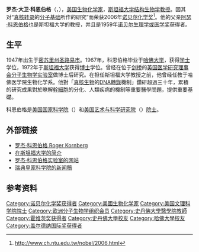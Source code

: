 {{Infobox scientist
|name              = 罗杰·科恩伯格[[File:Nobel_prize_medal.svg|25px]]<br><small>{{lang|en|Roger David Kornberg}}</small>
|image             = Roger.Kornberg.JPG
|size              = 220px
|caption           = 
|birth_date        = {{Birth date and age|1947|4|24}}
|birth_place       = {{US}}[[密蘇里州|密蘇里州]][[聖路易斯|聖路易斯]]
|birth_name        = {{lang|en|Roger David Kornberg}} 
|residence         = {{US}}
|nationality       = {{US}}
|death_date        = 
|death_place       = 
|field             = [[結構生物學|結構生物學]]
|work_institution  = [[史丹佛大學|史丹佛大學]]<br> [[哈佛醫學院|哈佛醫學院]]
|alma_mater        = [[哈佛大學|哈佛大學]]（本科）<br>[[史丹佛大學|史丹佛大學]]（博士）
|doctoral_advisor  = 
|known_for         = 從[[DNA|DNA]]到[[RNA|RNA]]遺傳信息的傳遞
|prizes            = [[諾貝爾化學獎|諾貝爾化學獎]]（2006年）<br>[[路易莎·格羅斯·霍維茨獎|路易莎·格羅斯·霍維茨獎]]（2006年）<br>[[蓋爾德納國際獎|蓋爾德納國際獎]]（2000年）<br>[[哈維獎|哈維獎]]（1997年）
|religion          = 
|signature         = RogerDKornberg.jpg
|spouse            = {{lang|en|Yahli Lorch}}（育有3名小孩）
}}

'''罗杰·大卫·科恩伯格'''（{{lang-en|'''Roger David Kornberg'''}}，{{bd|1947年|4月24日|||catIdx=Kornberg, Roger David}}），[[美国|美国]][[生物化学家|生物化学家]]，[[斯坦福大学|斯坦福大学]][[结构生物学|结构生物学]][[教授|教授]]。因其对“[[真核转录|真核转录]]的[[分子基础|分子基础]]所作的研究”而荣获2006年[[诺贝尔化学奖|诺贝尔化学奖]]<ref>http://www.ch.ntu.edu.tw/nobel/2006.html</ref>。他的父亲[[阿瑟·科恩伯格|阿瑟·科恩伯格]]也是斯坦福大学的教授，并且是1959年[[诺贝尔生理学或医学奖|诺贝尔生理学或医学奖]]获得者。

== 生平 ==
1947年出生于[[密苏里州|密苏里州]][[圣路易市|圣路易市]]。1967年，科恩伯格毕业于[[哈佛大学|哈佛大学]]，获得[[学士|学士]]学位，1972年于[[斯坦福大学|斯坦福大学]]获得[[博士|博士]]学位。曾经在位于[[剑桥|剑桥]]的[[英国医学研究理事会|英国医学研究理事会]][[分子生物学实验室|分子生物学实验室]]做博士后研究。在担任斯坦福大学教授之前，他曾经任教于哈佛医学院生物化学系。他對「[[真核生物|真核生物]]的[[DNA|DNA]][[轉錄|轉錄]]機制」鑽研超過三十年，累積的研究成果對於瞭解[[幹細胞|幹細胞]]的分化、人類疾病的機制等重要醫學問題，提供重要基礎。

科恩伯格是[[美国国家科学院|美国国家科学院]]（{{lang|en|United States National Academy of Sciences}}）和[[美国艺术与科学研究院|美国艺术与科学研究院]]（{{lang|en|American Academy of Arts and Sciences}}）[[院士|院士]]。

== 外部链接 ==
*[http://www.chem-station.com/cn/?p=1796 罗杰·科恩伯格 Roger Kornberg]
* [https://web.archive.org/web/20070227042924/http://med.stanford.edu/profiles/frdActionServlet?choiceId=printerprofile&fid=4308 在斯坦福大学的简介]
* [http://kornberg.stanford.edu/ 罗杰·科恩伯格实验室的网站] {{Wayback|url=http://kornberg.stanford.edu/ |date=20100715204503 }}
* [http://www.kva.se/KVA_Root/eng/_press/detail.asp?NewsId=860 瑞典皇家科学院的新闻稿] {{Wayback|url=http://www.kva.se/KVA_Root/eng/_press/detail.asp?NewsId=860 |date=20061008021037 }}

== 参考资料 ==
{{Reflist}}

{{诺贝尔化学奖获得者 (2001年-2025年)}}
{{加拿大盖尔德纳国际奖获得者}}
{{路易莎·格罗斯·霍维茨奖获得者}}

{{Authority control}}
{{DEFAULTSORT:Kornberg, Roger David}}
[[Category:诺贝尔化学奖获得者|Category:诺贝尔化学奖获得者]]
[[Category:美國生物化学家|Category:美國生物化学家]]
[[Category:美国文理科学院院士|Category:美国文理科学院院士]]
[[Category:欧洲分子生物学组织会员|Category:欧洲分子生物学组织会员]]
[[Category:史丹佛大學醫學院教師|Category:史丹佛大學醫學院教師]]
[[Category:霍维茨奖获得者|Category:霍维茨奖获得者]]
[[Category:史丹佛大學校友|Category:史丹佛大學校友]]
[[Category:哈佛大學校友|Category:哈佛大學校友]]
[[Category:盖尔德纳国际奖获得者|Category:盖尔德纳国际奖获得者]]